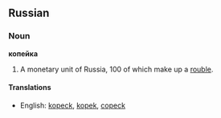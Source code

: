 ==Russian==
===Noun===
'''копейка'''

# A monetary unit of Russia, 100 of which make up a [[rouble]].

====Translations====
*English: [[kopeck]], [[kopek]], [[copeck]]